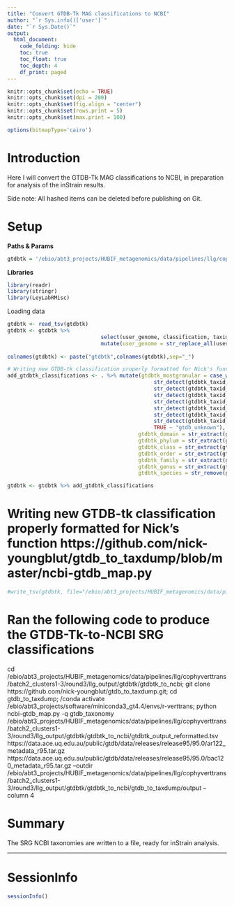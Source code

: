 ```yaml
---
title: "Convert GTDB-Tk MAG classifications to NCBI"
author: "`r Sys.info()['user']`"
date: "`r Sys.Date()`"
output:
  html_document:
    code_folding: hide
    toc: true
    toc_float: true
    toc_depth: 4
    df_print: paged
---
```


```r
knitr::opts_chunk$set(echo = TRUE)
knitr::opts_chunk$set(dpi = 200)
knitr::opts_chunk$set(fig.align = "center")
knitr::opts_chunk$set(rows.print = 5)
knitr::opts_chunk$set(max.print = 100)

options(bitmapType='cairo')
```


# Introduction

Here I will convert the GTDB-Tk MAG classifications to NCBI, in preparation for analysis of the inStrain results.

Side note: All hashed items can be deleted before publishing on Git.

# Setup

**Paths & Params**

```r
gtdbtk = '/ebio/abt3_projects/HUBIF_metagenomics/data/pipelines/llg/cophyverttrans/batch2_clusters1-3/round3/llg_output/gtdbtk/gtdbtk_summary_wTaxid.tsv'
```

**Libraries**

```r
library(readr)
library(stringr)
library(LeyLabRMisc)
```

Loading data

```r
gtdbtk <- read_tsv(gtdbtk)
gtdbtk <- gtdbtk %>%
                              select(user_genome, classification, taxid_rank) %>%
                              mutate(user_genome = str_replace_all(user_genome, "[.]", "_"))
                    
colnames(gtdbtk) <- paste("gtdbtk",colnames(gtdbtk),sep="_")

# Writing new GTDB-tk classification properly formatted for Nick's function https://github.com/nick-youngblut/gtdb_to_taxdump/blob/master/ncbi-gtdb_map.py
add_gtdbtk_classifications <- . %>% mutate(gtdbtk_mostgranular = case_when(
                                               str_detect(gtdbtk_taxid_rank, "species") ~ paste("s__", str_remove(gtdbtk_classification,".*s__"), sep = ""),
                                               str_detect(gtdbtk_taxid_rank, "genus") ~ str_remove(paste("g__", str_remove(gtdbtk_classification,".*g__"), sep = ""),";s__"),
                                               str_detect(gtdbtk_taxid_rank, "family") ~ str_remove(paste("f__", str_remove(gtdbtk_classification,".*f__"), sep = ""),";g__;s__"),
                                               str_detect(gtdbtk_taxid_rank, "order") ~ str_remove(paste("o__", str_remove(gtdbtk_classification,".*o__"), sep = ""),";f__;g__;s__"),
                                               str_detect(gtdbtk_taxid_rank, "class") ~ str_remove(paste("c__", str_remove(gtdbtk_classification,".*c__"), sep = ""),";o__;f__;g__;s__"),
                                               str_detect(gtdbtk_taxid_rank, "phylum") ~ str_remove(paste("p__", str_remove(gtdbtk_classification,".*p__"), sep = ""),";c__;o__;f__;g__;s__"),
                                               str_detect(gtdbtk_taxid_rank, "kingdom") ~ str_remove(paste("k__", str_remove(gtdbtk_classification,".*k__"), sep = ""),";p__;c__;o__;f__;g__;s__"),
                                               TRUE ~ "gtdb_unknown"),
                                          gtdbtk_domain = str_extract(gtdbtk_classification, "(?<=d__).+?(?=;)"),
                                          gtdbtk_phylum = str_extract(gtdbtk_classification, "(?<=p__).+?(?=;)"),
                                          gtdbtk_class = str_extract(gtdbtk_classification, "(?<=c__).+?(?=;)"),
                                          gtdbtk_order = str_extract(gtdbtk_classification, "(?<=o__).+?(?=;)"),
                                          gtdbtk_family = str_extract(gtdbtk_classification, "(?<=f__).+?(?=;)"),
                                          gtdbtk_genus = str_extract(gtdbtk_classification, "(?<=g__).+?(?=;)"),
                                          gtdbtk_species = str_remove(gtdbtk_classification,".*s__"))

gtdbtk <- gtdbtk %>% add_gtdbtk_classifications
```
# Writing new GTDB-tk classification properly formatted for Nick's function https://github.com/nick-youngblut/gtdb_to_taxdump/blob/master/ncbi-gtdb_map.py
```r
#write_tsv(gtdbtk, file="/ebio/abt3_projects/HUBIF_metagenomics/data/pipelines/llg/cophyverttrans/batch2_clusters1-3/round3/llg_output/gtdbtk/gtdbtk_to_ncbi/gtdbtk_output_reformatted.tsv")
```

# Ran the following code to produce the GTDB-Tk-to-NCBI SRG classifications
cd /ebio/abt3_projects/HUBIF_metagenomics/data/pipelines/llg/cophyverttrans/batch2_clusters1-3/round3/llg_output/gtdbtk/gtdbtk_to_ncbi; git clone https://github.com/nick-youngblut/gtdb_to_taxdump.git; cd gtdb_to_taxdump; /conda activate /ebio/abt3_projects/software/miniconda3_gt4.4/envs/r-verttrans; python ncbi-gtdb_map.py -q gtdb_taxonomy /ebio/abt3_projects/HUBIF_metagenomics/data/pipelines/llg/cophyverttrans/batch2_clusters1-3/round3/llg_output/gtdbtk/gtdbtk_to_ncbi/gtdbtk_output_reformatted.tsv https://data.ace.uq.edu.au/public/gtdb/data/releases/release95/95.0/ar122_metadata_r95.tar.gz https://data.ace.uq.edu.au/public/gtdb/data/releases/release95/95.0/bac120_metadata_r95.tar.gz --outdir /ebio/abt3_projects/HUBIF_metagenomics/data/pipelines/llg/cophyverttrans/batch2_clusters1-3/round3/llg_output/gtdbtk/gtdbtk_to_ncbi/gtdb_to_taxdump/output --column 4

# Summary
The SRG NCBI taxonomies are written to a file, ready for inStrain analysis.


***

# SessionInfo

```r
sessionInfo()
```
